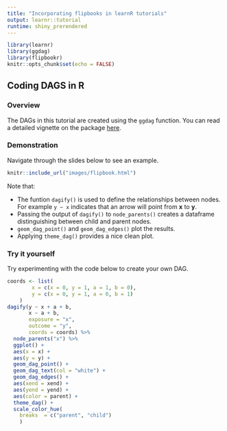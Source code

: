 ```yaml
---
title: "Incorporating flipbooks in learnR tutorials"
output: learnr::tutorial
runtime: shiny_prerendered
---
```


```r
library(learnr)
library(ggdag)
library(flipbookr)
knitr::opts_chunk$set(echo = FALSE)
```

## Coding DAGS in R

### Overview 
The DAGs in this tutorial are created using the `ggdag` function. You can read a detailed vignette on the package [here](https://cran.r-project.org/web/packages/ggdag/vignettes/intro-to-ggdag.html).


### Demonstration
Navigate through the slides below to see an example.

```r
knitr::include_url("images/flipbook.html")
```

Note that:

* The funtion `dagify()` is used to define the relationships between nodes. For example `y ~ x` indicates that an arrow will point from **x** to **y**.  
* Passing the output of `dagify()` to `node_parents()` creates a dataframe distinguishing between child and parent nodes. 
* `geom_dag_point()` and `geom_dag_edges()` plot the results. 
* Applying `theme_dag()` provides a nice clean plot. 
 
 
### Try it yourself
Try experimenting with the code below to create your own DAG.

```r
coords <- list(
        x = c(x = 0, y = 1, a = 1, b = 0),
        y = c(x = 0, y = 1, a = 0, b = 1)
    )
dagify(y ~ x + a + b,
       x ~ a + b,
       exposure = "x",
       outcome = "y",
       coords = coords) %>%  
  node_parents("x") %>% 
  ggplot() + 
  aes(x = x) +
  aes(y = y) + 
  geom_dag_point() + 
  geom_dag_text(col = "white") + 
  geom_dag_edges() +
  aes(xend = xend) +
  aes(yend = yend) + 
  aes(color = parent) + 
  theme_dag() + 
  scale_color_hue(
    breaks  = c("parent", "child")
    ) 
```
 
 
 


